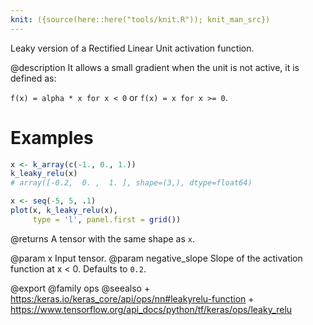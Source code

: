 ```yaml
---
knit: ({source(here::here("tools/knit.R")); knit_man_src})
---
```

Leaky version of a Rectified Linear Unit activation function.

@description
It allows a small gradient when the unit is not active, it is defined as:

`f(x) = alpha * x for x < 0` or `f(x) = x for x >= 0`.

# Examples
```r
x <- k_array(c(-1., 0., 1.))
k_leaky_relu(x)
# array([-0.2,  0. ,  1. ], shape=(3,), dtype=float64)
```
```r
x <- seq(-5, 5, .1)
plot(x, k_leaky_relu(x),
     type = 'l', panel.first = grid())
```

@returns
A tensor with the same shape as `x`.

@param x Input tensor.
@param negative_slope Slope of the activation function at x < 0.
    Defaults to `0.2`.

@export
@family ops
@seealso
+ <https:/keras.io/keras_core/api/ops/nn#leakyrelu-function>
+ <https://www.tensorflow.org/api_docs/python/tf/keras/ops/leaky_relu>

